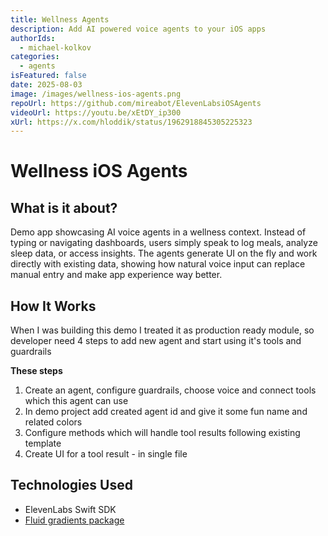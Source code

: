 ```yaml
---
title: Wellness Agents
description: Add AI powered voice agents to your iOS apps
authorIds:
  - michael-kolkov
categories:
  - agents
isFeatured: false
date: 2025-08-03
image: /images/wellness-ios-agents.png
repoUrl: https://github.com/mireabot/ElevenLabsiOSAgents
videoUrl: https://youtu.be/xEtDY_ip300
xUrl: https://x.com/hloddik/status/1962918845305225323
---
```


# Wellness iOS Agents

## What is it about?

Demo app showcasing AI voice agents in a wellness context. Instead of typing or navigating dashboards, users simply speak to log meals, analyze sleep data, or access insights. The agents generate UI on the fly and work directly with existing data, showing how natural voice input can replace manual entry and make app experience way better.

## How It Works

When I was building this demo I treated it as production ready module, so developer need 4 steps to add new agent and start using it's tools and guardrails

**These steps**

1. Create an agent, configure guardrails, choose voice and connect tools which this agent can use
2. In demo project add created agent id and give it some fun name and related colors
3. Configure methods which will handle tool results following existing template
4. Create UI for a tool result - in single file


## Technologies Used

- ElevenLabs Swift SDK
- [Fluid gradients package](https://github.com/Cindori/FluidGradient)
